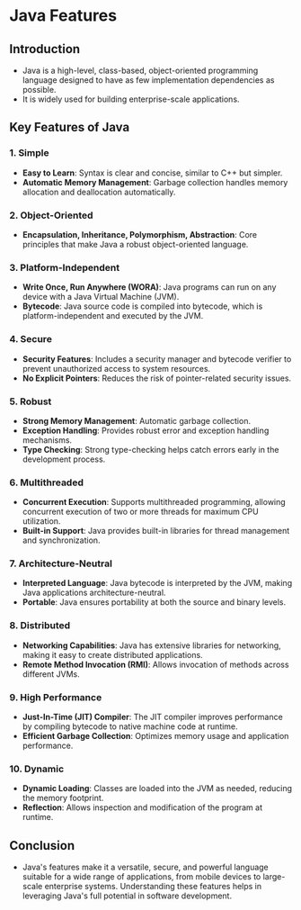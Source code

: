 # Java Features

## Introduction
- Java is a high-level, class-based, object-oriented programming language designed to have as few implementation dependencies as possible.
- It is widely used for building enterprise-scale applications.

## Key Features of Java

### 1. Simple
- **Easy to Learn**: Syntax is clear and concise, similar to C++ but simpler.
- **Automatic Memory Management**: Garbage collection handles memory allocation and deallocation automatically.

### 2. Object-Oriented
- **Encapsulation, Inheritance, Polymorphism, Abstraction**: Core principles that make Java a robust object-oriented language.

### 3. Platform-Independent
- **Write Once, Run Anywhere (WORA)**: Java programs can run on any device with a Java Virtual Machine (JVM).
- **Bytecode**: Java source code is compiled into bytecode, which is platform-independent and executed by the JVM.

### 4. Secure
- **Security Features**: Includes a security manager and bytecode verifier to prevent unauthorized access to system resources.
- **No Explicit Pointers**: Reduces the risk of pointer-related security issues.

### 5. Robust
- **Strong Memory Management**: Automatic garbage collection.
- **Exception Handling**: Provides robust error and exception handling mechanisms.
- **Type Checking**: Strong type-checking helps catch errors early in the development process.

### 6. Multithreaded
- **Concurrent Execution**: Supports multithreaded programming, allowing concurrent execution of two or more threads for maximum CPU utilization.
- **Built-in Support**: Java provides built-in libraries for thread management and synchronization.

### 7. Architecture-Neutral
- **Interpreted Language**: Java bytecode is interpreted by the JVM, making Java applications architecture-neutral.
- **Portable**: Java ensures portability at both the source and binary levels.

### 8. Distributed
- **Networking Capabilities**: Java has extensive libraries for networking, making it easy to create distributed applications.
- **Remote Method Invocation (RMI)**: Allows invocation of methods across different JVMs.

### 9. High Performance
- **Just-In-Time (JIT) Compiler**: The JIT compiler improves performance by compiling bytecode to native machine code at runtime.
- **Efficient Garbage Collection**: Optimizes memory usage and application performance.

### 10. Dynamic
- **Dynamic Loading**: Classes are loaded into the JVM as needed, reducing the memory footprint.
- **Reflection**: Allows inspection and modification of the program at runtime.

## Conclusion
- Java's features make it a versatile, secure, and powerful language suitable for a wide range of applications, from mobile devices to large-scale enterprise systems. Understanding these features helps in leveraging Java's full potential in software development.